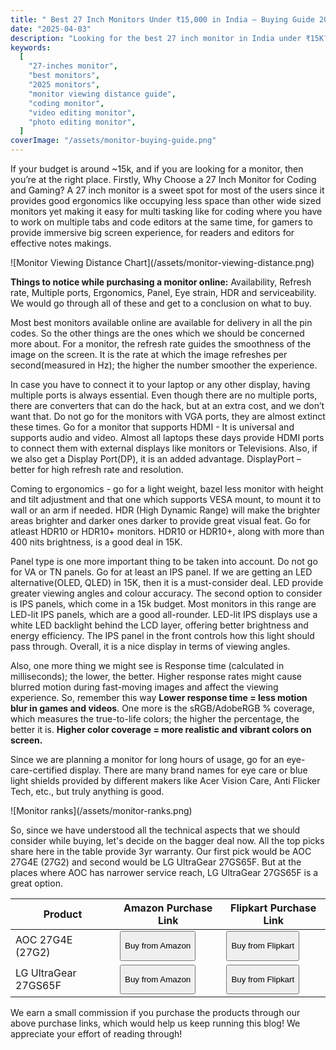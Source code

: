 ```yaml
---
title: " Best 27 Inch Monitors Under ₹15,000 in India – Buying Guide 2025"
date: "2025-04-03"
description: "Looking for the best 27 inch monitor in India under ₹15K? Explore top picks for gaming, coding, and video editing with features like IPS panel, 180Hz refresh rate, and eye care tech."
keywords:
  [
    "27-inches monitor",
    "best monitors",
    "2025 monitors",
    "monitor viewing distance guide",
    "coding monitor",
    "video editing monitor",
    "photo editing monitor",
  ]
coverImage: "/assets/monitor-buying-guide.png"
---
```


If your budget is around ~15k, and if you are looking for a monitor, then you’re at the right place. Firstly, Why Choose a 27 Inch Monitor for Coding and Gaming? A 27 inch monitor is a sweet spot for most of the users since it provides good ergonomics like occupying less space than other wide sized monitors yet making it easy for multi tasking like for coding where you have to work on multiple tabs and code editors at the same time, for gamers to provide immersive big screen experience, for readers and editors for effective notes makings.

<div className="blog-image">
  ![Monitor Viewing Distance Chart](/assets/monitor-viewing-distance.png)
</div>

**Things to notice while purchasing a monitor online:** Availability, Refresh rate, Multiple ports, Ergonomics, Panel, Eye strain, HDR and serviceability. We would go through all of these and get to a conclusion on what to buy.

Most best monitors available online are available for delivery in all the pin codes. So the other things are the ones which we should be concerned more about. For a monitor, the refresh rate guides the smoothness of the image on the screen. It is the rate at which the image refreshes per second(measured in Hz); the higher the number smoother the experience.

In case you have to connect it to your laptop or any other display, having multiple ports is always essential. Even though there are no multiple ports, there are converters that can do the hack, but at an extra cost, and we don’t want that. Do not go for the monitors with VGA ports, they are almost extinct these times. Go for a monitor that supports HDMI - It is universal and supports audio and video. Almost all laptops these days provide HDMI ports to connect them with external displays like monitors or Televisions. Also, if we also get a Display Port(DP), it is an added advantage. DisplayPort – better for high refresh rate and resolution.

Coming to ergonomics - go for a light weight, bazel less monitor with height and tilt adjustment and that one which supports VESA mount, to mount it to wall or an arm if needed. HDR (High Dynamic Range) will make the brighter areas brighter and darker ones darker to provide great visual feat. Go for atleast HDR10 or HDR10+ monitors. HDR10 or HDR10+, along with more than 400 nits brightness, is a good deal in 15K.

Panel type is one more important thing to be taken into account. Do not go for VA or TN panels. Go for at least an IPS panel. If we are getting an LED alternative(OLED, QLED) in 15K, then it is a must-consider deal. LED provide greater viewing angles and colour accuracy. The second option to consider is IPS panels, which come in a 15k budget. Most monitors in this range are LED-lit IPS panels, which are a good all-rounder. LED-lit IPS displays use a white LED backlight behind the LCD layer, offering better brightness and energy efficiency. The IPS panel in the front controls how this light should pass through. Overall, it is a nice display in terms of viewing angles.

Also, one more thing we might see is Response time (calculated in milliseconds); the lower, the better. Higher response rates might cause blurred motion during fast-moving images and affect the viewing experience. So, remember this way **Lower response time = less motion blur in games and videos**. One more is the sRGB/AdobeRGB % coverage, which measures the true-to-life colors; the higher the percentage, the better it is. **Higher color coverage = more realistic and vibrant colors on screen.**

Since we are planning a monitor for long hours of usage, go for an eye-care-certified display. There are many brand names for eye care or blue light shields provided by different makers like Acer Vision Care, Anti Flicker Tech, etc., but truly anything is good.

<div className="blog-image">![Monitor ranks](/assets/monitor-ranks.png)</div>

So, since we have understood all the technical aspects that we should consider while buying, let's decide on the bagger deal now. All the top picks share here in the table provide 3yr warranty. Our first pick would be AOC 27G4E (27G2) and second would be LG UltraGear 27GS65F. But at the places where AOC has narrower service reach, LG UltraGear 27GS65F is a great option.


<div style={{
  overflowX: 'auto',
  margin: '20px auto',
  borderRadius: '10px',
  boxShadow: '0 0 8px rgba(0,0,0,0.05)',
  maxWidth: '450px'
}}>
  <table style={{
    width: '100%',
    borderCollapse: 'collapse',
    minWidth: '100'
  }}>
    <thead style={{fontSize: '1rem'}}>
      <tr style={{ backgroundColor: '#6B8A7A' }}>
        <th style={{ padding: '10px', textAlign: 'left',  }}>Product</th>
        <th style={{ padding: '10px', textAlign: 'center' }}>Amazon Purchase Link</th>
        <th style={{ padding: '10px', textAlign: 'center' }}>Flipkart Purchase Link</th>
      </tr>
    </thead>
    <tbody>
      <tr>
        <td style={{ padding: '6px', fontWeight: "600", textAlign: "left", fontSize: "1rem"}}>AOC 27G4E (27G2)</td>
        <td style={{ textAlign: 'center' }}>
          <a
            href="https://www.amazon.in/dp/B0CLYK9GRY"
            target="_blank"
            rel="noopener noreferrer"
          >
            <button
              style={{
                padding: '6px 6px',
                backgroundColor: '#6B8A7A',
                color: 'white',
                border: 'none',
                borderRadius: '6px',
                cursor: 'pointer'
              }}
            >
              <p style={{margin: "2px"}}>Buy from Amazon</p>
            </button>
          </a>
        </td>
        <td style={{ textAlign: 'center' }}>
          <a
            href="https://www.flipkart.com"
            target="_blank"
            rel="noopener noreferrer"
          >
            <button
              style={{
                padding: '6px 6px',
                backgroundColor: '#6B8A7A',
                color: 'white',
                border: 'none',
                borderRadius: '6px',
                cursor: 'pointer'
              }}
            >
              <p style={{margin: "2px"}}>Buy from Flipkart</p>
            </button>
          </a>
        </td>
      </tr>
      <tr>
        <td style={{ padding: '6px', fontWeight: "600", textAlign: "left" , fontSize: "1rem"}}>LG UltraGear 27GS65F</td>
        <td style={{ textAlign: 'center' }}>
          <a
            href="https://www.amazon.in/dp/B0CLYK9GRY"
            target="_blank"
            rel="noopener noreferrer"
          >
            <button
              style={{
                padding: '6px 6px',
                backgroundColor: '#6B8A7A',
                color: 'white',
                border: 'none',
                borderRadius: '6px',
                cursor: 'pointer'
              }}
            >
              <p style={{margin: "2px"}}>Buy from Amazon</p>
            </button>
          </a>
        </td>
        <td style={{ textAlign: 'center' }}>
          <a
            href="https://www.flipkart.com"
            target="_blank"
            rel="noopener noreferrer"
          >
            <button
              style={{
                padding: '6px 6px',
                backgroundColor: '#6B8A7A',
                color: 'white',
                border: 'none',
                borderRadius: '6px',
                cursor: 'pointer'
              }}
            >
              <p style={{margin: "2px", }}>Buy from Flipkart</p>
            </button>
          </a>
        </td>
      </tr>
    </tbody>
  </table>
</div>

<div style={{fontSize: '10px', fontStyle: 'italic'}}>We earn a small commission if you purchase the products through our above purchase links, which would help us keep running this blog! We appreciate your effort of reading through!</div>
